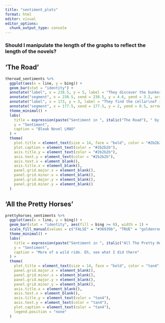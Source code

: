 ```yaml
---
title: "sentiment_plots"
format: html
editor: visual
editor_options: 
  chunk_output_type: console
---
```


### Should I manipulate the length of the graphs to reflect the length of the novels?

## 'The Road'

```r
theroad_sentiments %>%
  ggplot(aes(x = line, y = bing)) +
  geom_bar(stat = "identity") +
  annotate("label", x = 238.5, y = 5, label = "They discover the bunker filled with supplies", hjust = 0.5, label.size = 0, size = 3, color = "#2b2b2b") +
  annotate("segment", x = 238.5, xend = 238.5, y = 4.6, yend = 3.2, arrow = arrow(length = unit(0.02, "npc")), color = "#2b2b2b") +
  annotate("label", x = 173, y = 3, label = "They find the cellar\nof imprisoned people", hjust = 0.5, label.size = 0, size = 3, color = "#2b2b2b") +
  annotate("segment", x = 177.5, xend = 177.5, y = 2, yend = 0.5, arrow = arrow(length = unit(0.02, "npc")), color = "#2b2b2b") +
  theme_minimal() +
  labs(
    title = expression(paste("Sentiment in ", italic("The Road"), " by Cormac McCarthy")),
    y = "Sentiment",
    caption = "Bleak Novel LMAO"
  ) +
  theme(
    plot.title = element_text(size = 14, face = "bold", color = "#2b2b2b"),
    plot.caption = element_text(color = "#2b2b2b"),
    axis.title.y = element_text(color = "#2b2b2b"),
    axis.text.y = element_text(color = "#2b2b2b"), 
    axis.text.x = element_blank(),
    axis.title.x = element_blank(),
    panel.grid.major.x = element_blank(),
    panel.grid.minor.x = element_blank(),
    panel.grid.major.y = element_blank(),
    panel.grid.minor.y = element_blank()
  )
```

## 'All the Pretty Horses'

```r
prettyhorses_sentiments %>%
  ggplot(aes(x = line, y = bing)) +
  geom_bar(stat = "identity", aes(fill = bing >= 0), width = 1) + 
  scale_fill_manual(values = c("FALSE" = "#36939b", "TRUE" = "goldenrod4")) +
  theme_minimal() +
  labs(
    title = expression(paste("Sentiment in ", italic("All The Pretty Horses"), " by Cormac McCarthy")),
    y = "Sentiment",
    caption = "More of a wild ride. Eh, see what I did there"
  ) +
  theme(
    plot.title = element_text(size = 14, face = "bold", color = "tan4"),
    panel.grid.major.x = element_blank(),
    panel.grid.minor.x = element_blank(),
    panel.grid.major.y = element_blank(),
    panel.grid.minor.y = element_blank(),
    axis.title.x = element_blank(),
    axis.text.x = element_blank(),
    axis.title.y = element_text(color = "tan4"),
    axis.text.y = element_text(color = "tan4"),
    plot.caption = element_text(color = "tan4"),
    legend.position = "none"
  )
```

## 
